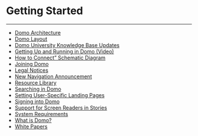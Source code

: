 


Getting Started
===============
***
* [Domo Architecture](..\..\article\domo_architecture\index.qmd)
* [Domo Layout](..\..\article\domo_layout\index.qmd)
* [Domo University Knowledge Base Updates](..\..\article\domo_university_knowledge_base_updates\index.qmd)
* [Getting Up and Running in Domo (Video)](..\..\article\getting_up_and_running_in_domo_video\index.qmd)
* [How to Connect" Schematic Diagram](..\..\article\how_to_connect_schematic_diagram\index.qmd)
* [Joining Domo](..\..\article\joining_domo\index.qmd)
* [Legal Notices](/s/article/360043427413)
* [New Navigation Announcement](..\..\article\new_navigation_announcement\index.qmd)
* [Resource Library](..\..\article\resource_library\index.qmd)
* [Searching in Domo](..\..\article\searching_in_domo\index.qmd)
* [Setting User-Specific Landing Pages](..\..\article\setting_userspecific_landing_pages\index.qmd)
* [Signing into Domo](..\..\article\signing_into_domo\index.qmd)
* [Support for Screen Readers in Stories](..\..\article\support_for_screen_readers_in_stories\index.qmd)
* [System Requirements](..\..\article\system_requirements\index.qmd)
* [What is Domo?](..\..\article\what_is_domo\index.qmd)
* [White Papers](..\..\article\white_papers\index.qmd)
